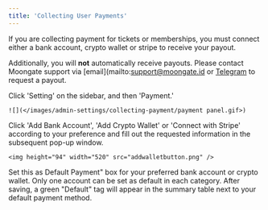 ```yaml
---
title: 'Collecting User Payments'
---
```


<Warning>
  If you are collecting payment for tickets or memberships, you must connect either a bank account, crypto wallet or stripe to receive your payout.

  Additionally, you will **not** automatically receive payouts. Please contact Moongate support via \[email]\(mailto:support@moongate.id or [Telegram](https://t.me/pweeh) to request a payout.
</Warning>

<Steps>
  <Step title="Navigate to the 'Payment' panel">
    Click 'Setting' on the sidebar, and then 'Payment.'

    ![](</images/admin-settings/collecting-payment/payment panel.gif>)
  </Step>

  <Step title="Add a Bank account / Crypto wallet / Stripe">
    Click 'Add Bank Account', 'Add Crypto Wallet' or 'Connect with Stripe' according to your preference and fill out the requested information in the
    subsequent pop-up window.

    <img height="94" width="520" src="addwalletbutton.png" />
  </Step>

  <Step title="Set Default Payment Method">
    Set this as Default Payment" box for your preferred bank account or crypto wallet. Only one account can be set as default in each category. After saving, a green "Default" tag will appear in the summary table next to your default payment method.
  </Step>
</Steps>
